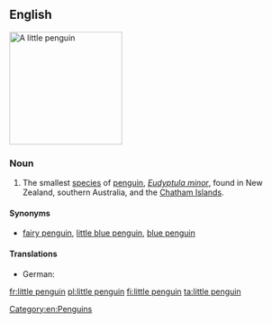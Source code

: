 ==English==
[[Image:Fairy penguin.jpg|200px|thumb|right|A little penguin]]
{{wikipedia}}
{{wikispecies|Eudyptula minor}}
===Noun===
{{en-noun|head=[[little]] [[penguin]]}}

# The smallest [[species]] of [[penguin]], ''[[Eudyptula minor]]'', found in New Zealand, southern Australia, and the [[Chatham Islands]].

====Synonyms====
* {{sense|''Eudyptula minor''}} {{qualifier|Australia}} [[fairy penguin]], {{qualifier|New Zealand}} [[little blue penguin]], {{qualifier|New Zealand}} [[blue penguin]]

====Translations====
{{trans-top|''Eudyptula minor''}}
{{trans-mid}}
* German: {{t+|de|Zwergpinguin|m}}
{{trans-bottom}}
[[Category:en:Penguins]]

[[fr:little penguin]]
[[pl:little penguin]]
[[fi:little penguin]]
[[ta:little penguin]]